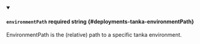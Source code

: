 
<details className="config-field" data-expandable="false" open>
<summary>

#### `environmentPath` <span className="config-field-required" data-required="false">required</span> <span className="config-field-type">string</span> <span className="config-field-default"></span> <span className="config-field-enum"></span> {#deployments-tanka-environmentPath}

EnvironmentPath is the (relative) path to a specific tanka environment.

</summary>



</details>
